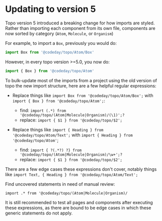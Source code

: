 # Updating to version 5
Topo version 5 introduced a breaking change for how imports are styled. Rather than importing each component from its own file, components are now sorted by category (`Atom`, `Molecule`, or `Organism`)

For example, to import a `Box`, previously you would do:
```js
import Box from '@codeday/topo/Atom/Box'
```
However, in every topo version >=5.0, you now do:
```js
import { Box } from '@codeday/topo/Atom'
```

To bulk-update most of the imports from a project using the old version of topo the new import structure, here are a few helpful regular expressions:

* Replace things like `import Box from '@codeday/topo/Atom/Box';` with `import { Box } from '@codeday/topo/Atom';`:
    - find: `import (.*) from '@codeday/topo/(Atom|Molecule|Organism)/(\1)';?`
    - replace: `import { $1 } from '@codeday/topo/$2';`

* Replace things like `import { Heading } from '@codeday/topo/Atom/Text';` with `import { Heading } from '@codeday/topo/Atom'`;
    - find: `import { ?(.*?) ?} from '@codeday/topo/(Atom|Molecule|Organism)/\w+';?`
    - replace: `import { $1 } from '@codeday/topo/$2';`

There are a few edge cases these expressions don't cover, notably things like `import Text, { Heading } from '@codeday/topo/Atom/Text';`

Find uncovered statements in need of manual review:

`import .* from '@codeday/topo/(Atom|Molecule|Organism)/`

It is still recommended to test all pages and components after executing these expressions, as there are bound to be edge cases in which these generic statements do not apply.
